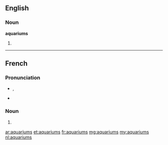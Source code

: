 ==English==

===Noun===
'''aquariums'''

# {{plural of|aquarium}}

----

==French==
===Pronunciation===

* {{IPA|lang=fr|/a.kwa.ʁjɔm/}}, {{SAMPA|/a.kwa.RjOm/}}
* {{homophones|aquarium}}

===Noun===
{{infl|fr|plural}} {{m|p}}

# {{plural of|aquarium|lang=fr}}

[[ar:aquariums]]
[[et:aquariums]]
[[fr:aquariums]]
[[mg:aquariums]]
[[my:aquariums]]
[[nl:aquariums]]